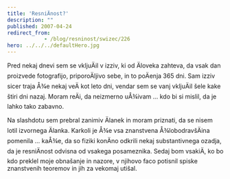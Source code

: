 ```yaml
---
title: 'ResniÄnost?'
description: ""
published: 2007-04-24
redirect_from: 
            - /blog/resninost/swizec/226
hero: ../../../defaultHero.jpg
---
```

Pred nekaj dnevi sem se vkljuÄil v izziv, ki od Äloveka zahteva, da vsak dan proizvede fotografijo, priporoÄljivo sebe, in to poÄenja 365 dni. Sam izziv sicer traja Å¾e nekaj veÄ kot leto dni, vendar sem se vanj vkljuÄil šele kake štiri dni nazaj. Moram reÄi, da neizmerno uÅ¾ivam ... kdo bi si mislil, da je lahko tako zabavno.

Na slashdotu sem prebral zanimiv Älanek in moram priznati, da se nisem lotil izvornega Älanka. Karkoli je Å¾e vsa znanstvena Å¾lobodravšÄina pomenila ... kaÅ¾e, da so fiziki konÄno odkrili nekaj substantivnega ozadja, da je resniÄnost odvisna od vsakega posameznika. Sedaj bom vsakiÄ, ko bo kdo preklel moje obnašanje in nazore, v njihovo faco potisnil spiske znanstvenih teoremov in jih za vekomaj utišal.
